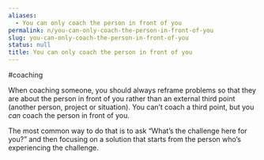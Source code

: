 ```yaml
---
aliases:
  - You can only coach the person in front of you
permalink: n/you-can-only-coach-the-person-in-front-of-you
slug: you-can-only-coach-the-person-in-front-of-you
status: null
title: You can only coach the person in front of you
---
```

#coaching

When coaching someone, you should always reframe problems so that they are about the person in front of you rather than an external third point (another person, project or situation). You can’t coach a third point, but you _can_ coach the person in front of you.

The most common way to do that is to ask “What’s the challenge here for you?” and then focusing on a solution that starts from the person who’s experiencing the challenge.
